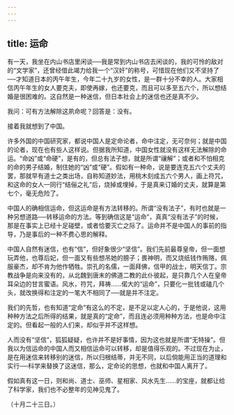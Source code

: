 ```yaml
---
---
---
```

title: 运命
---



有一天，我坐在内山书店里闲谈──我是常到内山书店去闲谈的，我的可怜的敌对的“文学家”，还曾经借此竭力给我一个“汉奸”的称号，可惜现在他们又不坚持了──才知道日本的丙午年生，今年二十九岁的女性，是一群十分不幸的人。大家相信丙午年生的女人要克夫，即使再嫁，也还要克，而且可以多至五六个，所以想结婚是很困难的。这自然是一种迷信，但日本社会上的迷信也还是真不少。

我问：可有方法解除这夙命呢？回答是：没有。

接着我就想到了中国。

许多外国的中国研究家，都说中国人是定命论者，命中注定，无可奈何；就是中国的论者，现在也有些人这样说。但据我所知道，中国女性就没有这样无法解除的命运。“命凶”或“命硬”，是有的，但总有法子想，就是所谓“禳解”；或者和不怕相克的命的男子结婚，制住她的“凶”或“硬”。假如有一种命，说是要连克五六个丈夫的罢，那就早有道士之类出场，自称知道妙法，用桃木刻成五六个男人，画上符咒，和这命的女人一同行“结俪之礼”后，烧掉或埋掉，于是真来订婚的丈夫，就算是第七个，毫无危险了。

中国人的确相信运命，但这运命是有方法转移的。所谓“没有法子”，有时也就是一种另想道路──转移运命的方法。等到确信这是“运命”，真真“没有法子”的时候，那是在事实上已经十足碰壁，或者恰要灭亡之际了。运命并不是中国人的事前的指导，乃是事后的一种不费心思的解释。

中国人自然有迷信，也有“信”，但好象很少“坚信”。我们先前最尊皇帝，但一面想玩弄他，也尊后妃，但一面又有些想吊她的膀子；畏神明，而又烧纸钱作贿赂，佩服豪杰，却不肯为他作牺牲。崇孔的名儒，一面拜佛，信甲的战士，明天信丁。宗教战争是向来没有的，从北魏到唐末的佛道二教的此仆彼起，是只靠几个人在皇帝耳朵边的甘言蜜语。风水，符咒，拜祷……偌大的“运命”，只要化一批钱或磕几个头，就改换得和注定的一笔大不相同了──就是并不注定。

我们的先哲，也有知道“定命”有这么的不定，是不足以定人心的，于是他说，这用种种方法之后所得的结果，就是真的“定命”，而且连必须用种种方法，也是命中注定的。但看起一般的人们来，却似乎并不这样想。

人而没有“坚信”，狐狐疑疑，也许并不是好事情，因为这也就是所谓“无特操”。但我以为信运命的中国人而又相信运命可以转移，却是值得乐观的。不过现在为止，是在用迷信来转移别的迷信，所以归根结蒂，并无不同，以后倘能用正当的道理和实行──科学来替换了这迷信，那么，定命论的思想，也就和中国人离开了。

假如真有这一日，则和尚、道士、巫师、星相家、风水先生……的宝座，就都让给了科学家，我们也不必整年的见神见鬼了。

（十月二十三日。）